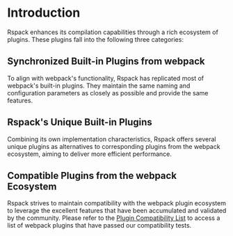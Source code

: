 # Introduction

Rspack enhances its compilation capabilities through a rich ecosystem of plugins. These plugins fall into the following three categories:

## Synchronized Built-in Plugins from webpack

To align with webpack's functionality, Rspack has replicated most of webpack's built-in plugins. They maintain the same naming and configuration parameters as closely as possible and provide the same features.

## Rspack's Unique Built-in Plugins

Combining its own implementation characteristics, Rspack offers several unique plugins as alternatives to corresponding plugins from the webpack ecosystem, aiming to deliver more efficient performance.

## Compatible Plugins from the webpack Ecosystem

Rspack strives to maintain compatibility with the webpack plugin ecosystem to leverage the excellent features that have been accumulated and validated by the community. Please refer to the [Plugin Compatibility List](/guide/plugin-compat) to access a list of webpack plugins that have passed our compatibility tests.

